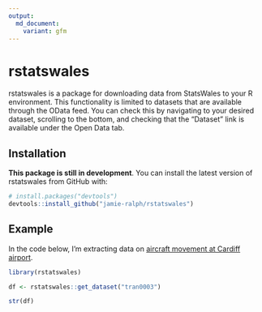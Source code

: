```yaml
---
output:
  md_document:
    variant: gfm
---
```


# rstatswales

rstatswales is a package for downloading data from StatsWales to your R environment. This functionality
is limited to datasets that are available through the OData feed. You can check this by navigating to your
desired dataset, scrolling to the bottom, and checking that the "Dataset" link is available under the Open Data tab.

## Installation

**This package is still in development**. You can install the latest version of rstatswales from GitHub with:

``` r
# install.packages("devtools")
devtools::install_github("jamie-ralph/rstatswales")
```
## Example

In the code below, I'm extracting data on [aircraft movement at Cardiff airport](https://statswales.gov.wales/Catalogue/Transport/Air/aircraftmovementsatcardiffairport-by-movementtype-year).

```r
library(rstatswales)

df <- rstatswales::get_dataset("tran0003")
```

```r

str(df)

```

